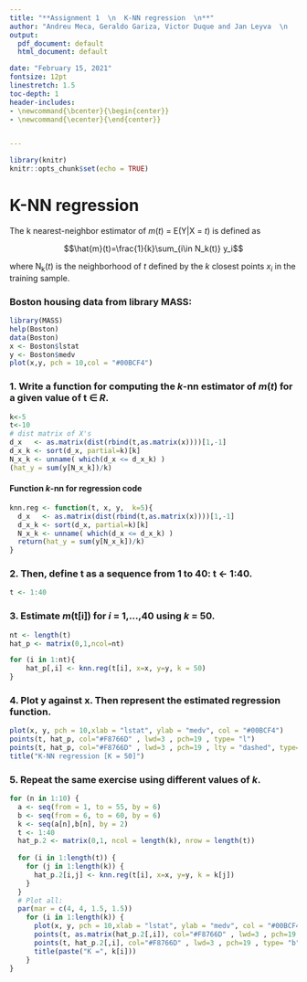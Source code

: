 ```yaml
---
title: "**Assignment 1  \n  K-NN regression  \n**"
author: "Andreu Meca, Geraldo Gariza, Victor Duque and Jan Leyva  \n   Universitat Politècnica de Catalunya" 
output:
  pdf_document: default
  html_document: default

date: "February 15, 2021"
fontsize: 12pt
linestretch: 1.5
toc-depth: 1
header-includes:
- \newcommand{\bcenter}{\begin{center}}
- \newcommand{\ecenter}{\end{center}}


---
```



```r
library(knitr)
knitr::opts_chunk$set(echo = TRUE)
```
\pagenumbering{gobble}

\newpage


\pagenumbering{arabic}


\bcenter
# K-NN regression
\ecenter

The k nearest-neighbor estimator of $m(t)$ = E(Y|X = $t$) is defined as

$$\hat{m}(t)=\frac{1}{k}\sum_{i\in N_k(t)} y_i$$

where N~k~($t$) is the neighborhood of $t$ defined by the $k$ closest points $x$~$i$~ in the training sample.

### Boston housing data from library MASS:

```r
library(MASS)
help(Boston)
data(Boston)
x <- Boston$lstat
y <- Boston$medv
plot(x,y, pch = 10,col = "#00BCF4")
```

### 1. Write a function for computing the $k$-nn estimator of $m$($t$) for a given value of t $\in$ $R$.

```r
k<-5
t<-10
# dist matrix of X's
d_x   <- as.matrix(dist(rbind(t,as.matrix(x))))[1,-1]
d_x_k <- sort(d_x, partial=k)[k]
N_x_k <- unname( which(d_x <= d_x_k) )
(hat_y = sum(y[N_x_k])/k)
```

\newpage
#### Function $k$-nn for regression code
```r
knn.reg <- function(t, x, y,  k=5){
  d_x   <- as.matrix(dist(rbind(t,as.matrix(x))))[1,-1]
  d_x_k <- sort(d_x, partial=k)[k]
  N_x_k <- unname( which(d_x <= d_x_k) )
  return(hat_y = sum(y[N_x_k])/k)
}
```


### 2. Then, define t as a sequence from 1 to 40: t <- 1:40.
```r
t <- 1:40
```

### 3. Estimate $m$(t[i]) for $i$ = 1,...,40 using $k$ = 50.
```r
nt <- length(t)
hat_p <- matrix(0,1,ncol=nt)

for (i in 1:nt){
    hat_p[,i] <- knn.reg(t[i], x=x, y=y, k = 50)
}
```

\newpage
### 4. Plot y against x. Then represent the estimated regression function.
```r
plot(x, y, pch = 10,xlab = "lstat", ylab = "medv", col = "#00BCF4")
points(t, hat_p, col="#F8766D" , lwd=3 , pch=19 , type= "l")
points(t, hat_p, col="#F8766D" , lwd=3 , pch=19 , lty = "dashed", type= "b")
title("K-NN regression [K = 50]")
```
\newpage

### 5. Repeat the same exercise using different values of $k$.
```r
for (n in 1:10) {
  a <- seq(from = 1, to = 55, by = 6)
  b <- seq(from = 6, to = 60, by = 6)
  k <- seq(a[n],b[n], by = 2)
  t <- 1:40
  hat_p.2 <- matrix(0,1, ncol = length(k), nrow = length(t))
  
  for (i in 1:length(t)) {
    for (j in 1:length(k)) {
      hat_p.2[i,j] <- knn.reg(t[i], x=x, y=y, k = k[j])
    }
  }
  # Plot all:
  par(mar = c(4, 4, 1.5, 1.5))
    for (i in 1:length(k)) {
      plot(x, y, pch = 10,xlab = "lstat", ylab = "medv", col = "#00BCF4")
      points(t, as.matrix(hat_p.2[,i]), col="#F8766D" , lwd=3 , pch=19 , type= "l")
      points(t, hat_p.2[,i], col="#F8766D" , lwd=3 , pch=19 , type= "b")
      title(paste("K =", k[i]))
    }
}
```


